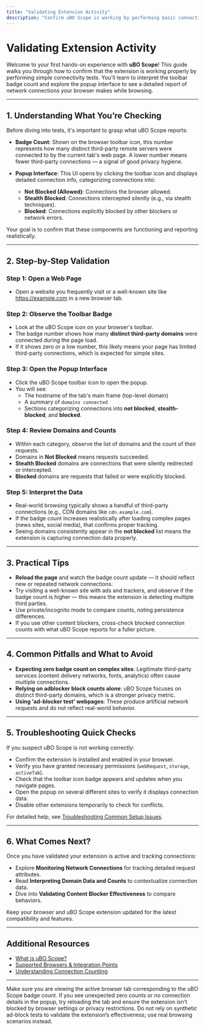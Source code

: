 ```yaml
---
title: "Validating Extension Activity"
description: "Confirm uBO Scope is working by performing basic connectivity tests, such as observing the badge count and opening the popup to see tracked connections. This page provides a hands-on first experience and helps users recognize normal behaviors."
---
```


# Validating Extension Activity

Welcome to your first hands-on experience with **uBO Scope**! This guide walks you through how to confirm that the extension is working properly by performing simple connectivity tests. You'll learn to interpret the toolbar badge count and explore the popup interface to see a detailed report of network connections your browser makes while browsing.

---

## 1. Understanding What You’re Checking

Before diving into tests, it's important to grasp what uBO Scope reports:

- **Badge Count**: Shown on the browser toolbar icon, this number represents how many distinct third-party remote servers were connected to by the current tab's web page. A lower number means fewer third-party connections — a signal of good privacy hygiene.

- **Popup Interface**: This UI opens by clicking the toolbar icon and displays detailed connection info, categorizing connections into:
  - **Not Blocked (Allowed)**: Connections the browser allowed.
  - **Stealth Blocked**: Connections intercepted silently (e.g., via stealth techniques).
  - **Blocked**: Connections explicitly blocked by other blockers or network errors.

Your goal is to confirm that these components are functioning and reporting realistically.

---

## 2. Step-by-Step Validation

### Step 1: Open a Web Page

- Open a website you frequently visit or a well-known site like https://example.com in a new browser tab.

### Step 2: Observe the Toolbar Badge

- Look at the uBO Scope icon on your browser's toolbar.
- The badge number shows how many **distinct third-party domains** were connected during the page load.
- If it shows zero or a low number, this likely means your page has limited third-party connections, which is expected for simple sites.

### Step 3: Open the Popup Interface

- Click the uBO Scope toolbar icon to open the popup.
- You will see:
  - The hostname of the tab's main frame (top-level domain)
  - A summary of `domains connected`
  - Sections categorizing connections into **not blocked**, **stealth-blocked**, and **blocked**.

### Step 4: Review Domains and Counts

- Within each category, observe the list of domains and the count of their requests.
- Domains in **Not Blocked** means requests succeeded.
- **Stealth Blocked** domains are connections that were silently redirected or intercepted.
- **Blocked** domains are requests that failed or were explicitly blocked.

### Step 5: Interpret the Data

- Real-world browsing typically shows a handful of third-party connections (e.g., CDN domains like `cdn.example.com`).
- If the badge count increases realistically after loading complex pages (news sites, social media), that confirms proper tracking.
- Seeing domains consistently appear in the **not blocked** list means the extension is capturing connection data properly.

---

## 3. Practical Tips

- **Reload the page** and watch the badge count update — it should reflect new or repeated network connections.
- Try visiting a well-known site with ads and trackers, and observe if the badge count is higher — this means the extension is detecting multiple third parties.
- Use private/incognito mode to compare counts, noting persistence differences.
- If you use other content blockers, cross-check blocked connection counts with what uBO Scope reports for a fuller picture.

---

## 4. Common Pitfalls and What to Avoid

- **Expecting zero badge count on complex sites**: Legitimate third-party services (content delivery networks, fonts, analytics) often cause multiple connections.
- **Relying on adblocker block counts alone**: uBO Scope focuses on distinct third-party domains, which is a stronger privacy metric.
- **Using 'ad-blocker test' webpages**: These produce artificial network requests and do not reflect real-world behavior.

---

## 5. Troubleshooting Quick Checks

If you suspect uBO Scope is not working correctly:

- Confirm the extension is installed and enabled in your browser.
- Verify you have granted necessary permissions (`webRequest`, `storage`, `activeTab`).
- Check that the toolbar icon badge appears and updates when you navigate pages.
- Open the popup on several different sites to verify it displays connection data.
- Disable other extensions temporarily to check for conflicts.

For detailed help, see [Troubleshooting Common Setup Issues](/getting-started/first-run-and-troubleshooting/common-setup-issues).

---

## 6. What Comes Next?

Once you have validated your extension is active and tracking connections:

- Explore **Monitoring Network Connections** for tracking detailed request attributes.
- Read **Interpreting Domain Data and Counts** to contextualize connection data.
- Dive into **Validating Content Blocker Effectiveness** to compare behaviors.

Keep your browser and uBO Scope extension updated for the latest compatibility and features.

---

## Additional Resources

- [What is uBO Scope?](/overview/introduction-and-value/product-highlights)
- [Supported Browsers & Integration Points](/overview/architecture-and-system-overview/platform-support-integration)
- [Understanding Connection Counting](/overview/core-concepts-and-features/connection-counting-explained)


---

<Check>
Make sure you are viewing the active browser tab corresponding to the uBO Scope badge count.
</Check>

<Info>
If you see unexpected zero counts or no connection details in the popup, try reloading the tab and ensure the extension isn’t blocked by browser settings or privacy restrictions.
</Info>

<Warning>
Do not rely on synthetic ad-block tests to validate the extension’s effectiveness; use real browsing scenarios instead.
</Warning>
